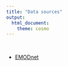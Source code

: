 ---
title: "Data sources"
output: 
  html_document:
    theme: cosmo
---

$~$

* [EMODnet](http://www.emodnet.eu/)